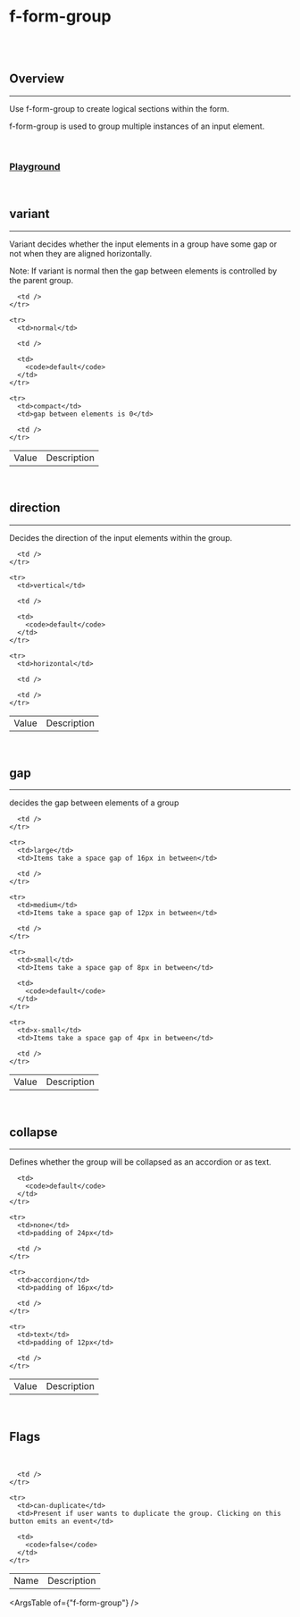 
<Meta of={FFormGroupStories} />

# f-form-group

<br />

<br />

## Overview

<hr />

Use f-form-group to create logical sections within the form.

f-form-group is used to group multiple instances of an input element.

<br />

### [Playground](/story/components-f-form-group--playground)

<Canvas>
	<Story of={FFormGroupStories.Playground} />
</Canvas>

<br />

## variant

<hr />

Variant decides whether the input elements in a group have some gap or not when they are aligned horizontally.

<p className="note-section">
	Note: If variant is normal then the gap between elements is controlled by the parent group.
</p>

<Canvas>
	<Story of={FFormGroupStories.Variant} />
</Canvas>

<table className="custom-table">
  <tbody>
    <tr>
      <td>Value</td>
      <td>Description</td>

      <td />
    </tr>

    <tr>
      <td>normal</td>

      <td />

      <td>
        <code>default</code>
      </td>
    </tr>

    <tr>
      <td>compact</td>
      <td>gap between elements is 0</td>

      <td />
    </tr>

  </tbody>
</table>

<br />

## direction

<hr />

Decides the direction of the input elements within the group.

<Canvas>
	<Story of={FFormGroupStories.Direction} />
</Canvas>

<table className="custom-table">
  <tbody>
    <tr>
      <td>Value</td>
      <td>Description</td>

      <td />
    </tr>

    <tr>
      <td>vertical</td>

      <td />

      <td>
        <code>default</code>
      </td>
    </tr>

    <tr>
      <td>horizontal</td>

      <td />

      <td />
    </tr>

  </tbody>
</table>

<br />

## gap

<hr />

decides the gap between elements of a group

<Canvas>
	<Story of={FFormGroupStories.Gap} />
</Canvas>

<table className="custom-table">
  <tbody>
    <tr>
      <td>Value</td>
      <td>Description</td>

      <td />
    </tr>

    <tr>
      <td>large</td>
      <td>Items take a space gap of 16px in between</td>

      <td />
    </tr>

    <tr>
      <td>medium</td>
      <td>Items take a space gap of 12px in between</td>

      <td />
    </tr>

    <tr>
      <td>small</td>
      <td>Items take a space gap of 8px in between</td>

      <td>
        <code>default</code>
      </td>
    </tr>

    <tr>
      <td>x-small</td>
      <td>Items take a space gap of 4px in between</td>

      <td />
    </tr>

  </tbody>
</table>

<br />

## collapse

<hr />

Defines whether the group will be collapsed as an accordion or as text.

<Canvas>
	<Story of={FFormGroupStories.Collapse} />
</Canvas>

<table className="custom-table">
  <tbody>
    <tr>
      <td>Value</td>
      <td>Description</td>

      <td>
        <code>default</code>
      </td>
    </tr>

    <tr>
      <td>none</td>
      <td>padding of 24px</td>

      <td />
    </tr>

    <tr>
      <td>accordion</td>
      <td>padding of 16px</td>

      <td />
    </tr>

    <tr>
      <td>text</td>
      <td>padding of 12px</td>

      <td />
    </tr>

  </tbody>
</table>

<br />

## Flags

<br />

<Canvas>
	<Story of={FFormGroupStories.Flags} />
</Canvas>

<table className="custom-table">
  <tbody>
    <tr>
      <td>Name</td>
      <td>Description</td>

      <td />
    </tr>

    <tr>
      <td>can-duplicate</td>
      <td>Present if user wants to duplicate the group. Clicking on this button emits an event</td>

      <td>
        <code>false</code>
      </td>
    </tr>

  </tbody>
</table>

<ArgsTable of={"f-form-group"} />

